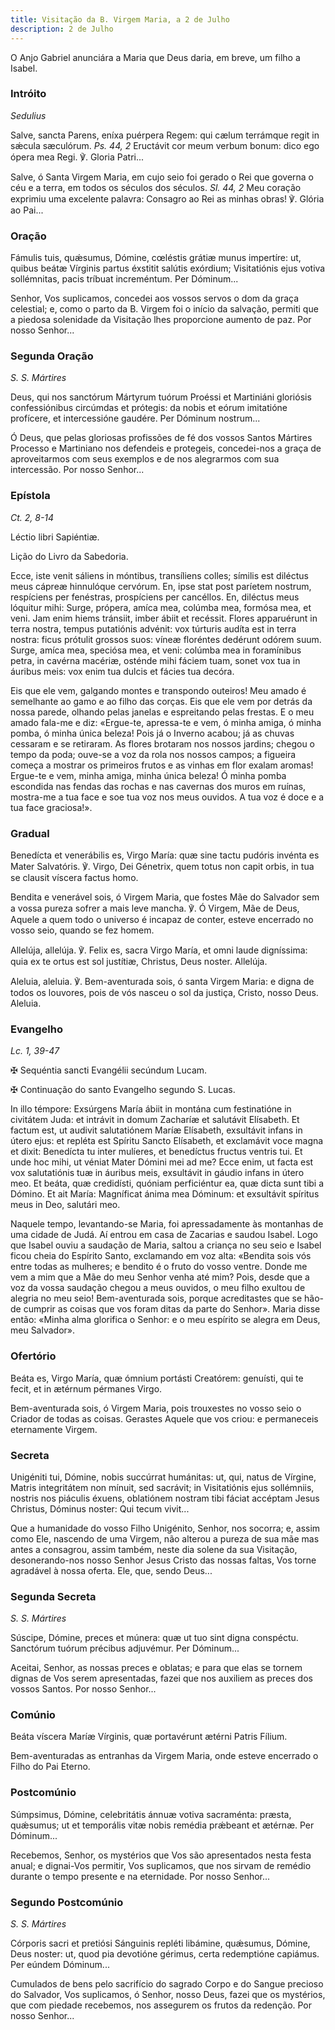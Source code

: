 ```yaml
---
title: Visitação da B. Virgem Maria, a 2 de Julho
description: 2 de Julho
---
```


<aside>
  O Anjo Gabriel anunciára a Maria que Deus daria, em breve, um filho a Isabel.
</aside>

### Intróito

<em>Sedulius</em>

<div class="side-by-side not-content">

Salve, sancta Parens, eníxa puérpera Regem: qui cælum terrámque regit in sǽcula sæculórum. <em>Ps. 44, 2</em> Eructávit cor meum verbum bonum: dico ego ópera mea Regi. ℣. Gloria Patri...

Salve, ó Santa Virgem Maria, em cujo seio foi gerado o Rei que governa o céu e a terra, em todos os séculos dos séculos. <em>Sl. 44, 2</em> Meu coração exprimiu uma excelente palavra: Consagro ao Rei as minhas obras! ℣. Glória ao Pai...

</div>

### Oração

<div class="side-by-side not-content">

Fámulis tuis, quǽsumus, Dómine, cœléstis grátiæ munus impertíre: ut, quibus beátæ Vírginis partus éxstitit salútis exórdium; Visitatiónis ejus votiva sollémnitas, pacis tríbuat increméntum. Per Dóminum...

Senhor, Vos suplicamos, concedei aos vossos servos o dom da graça celestial; e, como o parto da B. Virgem foi o início da salvação, permiti que a piedosa solenidade da Visitação lhes proporcione aumento de paz. Por nosso Senhor...

</div>

### Segunda Oração

<em>S. S. Mártires</em>

<div class="side-by-side not-content">

Deus, qui nos sanctórum Mártyrum tuórum Proéssi et Martiniáni gloriósis confessiónibus circúmdas et prótegis: da nobis et eórum imitatióne profícere, et intercessióne gaudére. Per Dóminum nostrum...

Ó Deus, que pelas gloriosas profissões de fé dos vossos Santos Mártires Processo e Martiniano nos defendeis e protegeis, concedei-nos a graça de aproveitarmos com seus exemplos e de nos alegrarmos com sua intercessão. Por nosso Senhor...

</div>

### Epístola

<em>Ct. 2, 8-14</em>

<div class="side-by-side not-content">

Léctio libri Sapiéntiæ.

Lição do Livro da Sabedoria.

Ecce, iste venit sáliens in móntibus, transíliens colles; símilis est diléctus meus cápreæ hinnulóque cervórum. En, ipse stat post paríetem nostrum, respíciens per fenéstras, prospíciens per cancéllos. En, diléctus meus lóquitur mihi: Surge, própera, amíca mea, colúmba mea, formósa mea, et veni. Jam enim hiems tránsiit, imber ábiit et recéssit. Flores apparuérunt in terra nostra, tempus putatiónis advénit: vox túrturis audíta est in terra nostra: ficus prótulit grossos suos: víneæ floréntes dedérunt odórem suum. Surge, amíca mea, speciósa mea, et veni: colúmba mea in foramínibus petra, in cavérna macériæ, osténde mihi fáciem tuam, sonet vox tua in áuribus meis: vox enim tua dulcis et fácies tua decóra.

Eis que ele vem, galgando montes e transpondo outeiros! Meu amado é semelhante ao gamo e ao filho das corças. Eis que ele vem por detrás da nossa parede, olhando pelas janelas e espreitando pelas frestas. E o meu amado fala-me e diz: «Ergue-te, apressa-te e vem, ó minha amiga, ó minha pomba, ó minha única beleza! Pois já o Inverno acabou; já as chuvas cessaram e se retiraram. As flores brotaram nos nossos jardins; chegou o tempo da poda; ouve-se a voz da rola nos nossos campos; a figueira começa a mostrar os primeiros frutos e as vinhas em flor exalam aromas! Ergue-te e vem, minha amiga, minha única beleza! Ó minha pomba escondida nas fendas das rochas e nas cavernas dos muros em ruínas, mostra-me a tua face e soe tua voz nos meus ouvidos. A tua voz é doce e a tua face graciosa!».

</div>

### Gradual

<div class="side-by-side not-content">

Benedícta et venerábilis es, Virgo María: quæ sine tactu pudóris invénta es Mater Salvatóris. ℣. Virgo, Dei Génetrix, quem totus non capit orbis, in tua se clausit víscera factus homo.

Bendita e venerável sois, ó Virgem Maria, que fostes Mãe do Salvador sem a vossa pureza sofrer a mais leve mancha. ℣. Ó Virgem, Mãe de Deus, Aquele a quem todo o universo é incapaz de conter, esteve encerrado no vosso seio, quando se fez homem.

Allelúja, allelúja. ℣. Felix es, sacra Virgo María, et omni laude digníssima: quia ex te ortus est sol justítiæ, Christus, Deus noster. Allelúja.

Aleluia, aleluia. ℣. Bem-aventurada sois, ó santa Virgem Maria: e digna de todos os louvores, pois de vós nasceu o sol da justiça, Cristo, nosso Deus. Aleluia.

</div>

### Evangelho

<em>Lc. 1, 39-47</em>

<div class="side-by-side not-content">

<span class="cross text-red-500">✠</span> Sequéntia sancti Evangélii secúndum
Lucam.

<span class="cross text-red-500">✠</span> Continuação do santo Evangelho segundo
S. Lucas.

In illo témpore: Exsúrgens María ábiit in montána cum festinatióne in civitátem Juda: et intrávit in domum Zacharíæ et salutávit Elísabeth. Et factum est, ut audivit salutatiónem Maríæ Elísabeth, exsultávit infans in útero ejus: et repléta est Spíritu Sancto Elísabeth, et exclamávit voce magna et dixit: Benedícta tu inter mulíeres, et benedíctus fructus ventris tui. Et unde hoc mihi, ut véniat Mater Dómini mei ad me? Ecce enim, ut facta est vox salutatiónis tuæ in áuribus meis, exsultávit in gáudio infans in útero meo. Et beáta, quæ credidísti, quóniam perficiéntur ea, quæ dicta sunt tibi a Dómino. Et ait María: Magníficat ánima mea Dóminum: et exsultávit spíritus meus in Deo, salutári meo.

Naquele tempo, levantando-se Maria, foi apressadamente às montanhas de uma cidade de Judá. Aí entrou em casa de Zacarias e saudou Isabel. Logo que Isabel ouviu a saudação de Maria, saltou a criança no seu seio e Isabel ficou cheia do Espírito Santo, exclamando em voz alta: «Bendita sois vós entre todas as mulheres; e bendito é o fruto do vosso ventre. Donde me vem a mim que a Mãe do meu Senhor venha até mim? Pois, desde que a voz da vossa saudação chegou a meus ouvidos, o meu filho exultou de alegria no meu seio! Bem-aventurada sois, porque acreditastes que se hão-de cumprir as coisas que vos foram ditas da parte do Senhor». Maria disse então: «Minha alma glorifica o Senhor: e o meu espírito se alegra em Deus, meu Salvador».

</div>

### Ofertório

<div class="side-by-side not-content">

Beáta es, Virgo María, quæ ómnium portásti Creatórem: genuísti, qui te fecit, et in ætérnum pérmanes Virgo.

Bem-aventurada sois, ó Virgem Maria, pois trouxestes no vosso seio o Criador de todas as coisas. Gerastes Aquele que vos criou: e permaneceis eternamente Virgem.

</div>

### Secreta

<div class="side-by-side not-content">

Unigéniti tui, Dómine, nobis succúrrat humánitas: ut, qui, natus de Vírgine, Matris integritátem non mínuit, sed sacrávit; in Visitatiónis ejus sollémniis, nostris nos piáculis éxuens, oblatiónem nostram tibi fáciat accéptam Jesus Christus, Dóminus noster: Qui tecum vivit...

Que a humanidade do vosso Filho Unigénito, Senhor, nos socorra; e, assim como Ele, nascendo de uma Virgem, não alterou a pureza de sua mãe mas antes a consagrou, assim também, neste dia solene da sua Visitação, desonerando-nos nosso Senhor Jesus Cristo das nossas faltas, Vos torne agradável à nossa oferta. Ele, que, sendo Deus...

</div>

### Segunda Secreta

<em>S. S. Mártires</em>

<div class="side-by-side not-content">

Súscipe, Dómine, preces et múnera: quæ ut tuo sint digna conspéctu. Sanctórum tuórum précibus adjuvémur. Per Dóminum...

Aceitai, Senhor, as nossas preces e oblatas; e para que elas se tornem dignas de Vos serem apresentadas, fazei que nos auxiliem as preces dos vossos Santos. Por nosso Senhor...

</div>

### Comúnio

<div class="side-by-side not-content">

Beáta víscera Maríæ Vírginis, quæ portavérunt ætérni Patris Fílium.

Bem-aventuradas as entranhas da Virgem Maria, onde esteve encerrado o Filho do Pai Eterno.

</div>

### Postcomúnio

<div class="side-by-side not-content">

Súmpsimus, Dómine, celebritátis ánnuæ votiva sacraménta: præsta, quǽsumus; ut et temporális vitæ nobis remédia prǽbeant et ætérnæ. Per Dóminum...

Recebemos, Senhor, os mystérios que Vos são apresentados nesta festa anual; e dignai-Vos permitir, Vos suplicamos, que nos sirvam de remédio durante o tempo presente e na eternidade. Por nosso Senhor...

</div>

### Segundo Postcomúnio

<em>S. S. Mártires</em>

<div class="side-by-side not-content">

Córporis sacri et pretiósi Sánguinis repléti libámine, quǽsumus, Dómine, Deus noster: ut, quod pia devotióne gérimus, certa redemptióne capiámus. Per eúndem Dóminum...

Cumulados de bens pelo sacrifício do sagrado Corpo e do Sangue precioso do Salvador, Vos suplicamos, ó Senhor, nosso Deus, fazei que os mystérios, que com piedade recebemos, nos assegurem os frutos da redenção. Por nosso Senhor...

</div>
